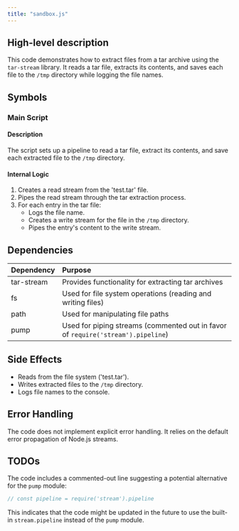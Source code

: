```yaml
---
title: "sandbox.js"
---
```


## High-level description
This code demonstrates how to extract files from a tar archive using the `tar-stream` library. It reads a tar file, extracts its contents, and saves each file to the `/tmp` directory while logging the file names.

## Symbols

### Main Script
#### Description
The script sets up a pipeline to read a tar file, extract its contents, and save each extracted file to the `/tmp` directory.

#### Internal Logic
1. Creates a read stream from the 'test.tar' file.
2. Pipes the read stream through the tar extraction process.
3. For each entry in the tar file:
   - Logs the file name.
   - Creates a write stream for the file in the `/tmp` directory.
   - Pipes the entry's content to the write stream.

## Dependencies
| Dependency | Purpose |
|:-----------|:--------|
| tar-stream | Provides functionality for extracting tar archives |
| fs | Used for file system operations (reading and writing files) |
| path | Used for manipulating file paths |
| pump | Used for piping streams (commented out in favor of `require('stream').pipeline`) |

## Side Effects
- Reads from the file system ('test.tar').
- Writes extracted files to the `/tmp` directory.
- Logs file names to the console.

## Error Handling
The code does not implement explicit error handling. It relies on the default error propagation of Node.js streams.

## TODOs
The code includes a commented-out line suggesting a potential alternative for the `pump` module:
```javascript
// const pipeline = require('stream').pipeline
```
This indicates that the code might be updated in the future to use the built-in `stream.pipeline` instead of the `pump` module.